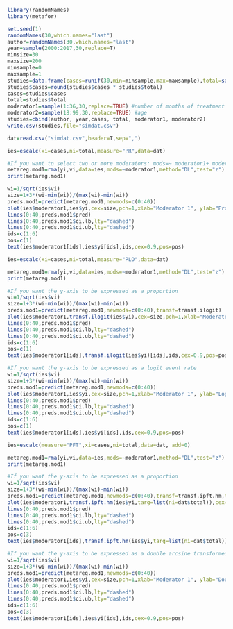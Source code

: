 ```r
library(randomNames)
library(metafor)
```
```r
set.seed(1)
randomNames(30,which.names="last")
author=randomNames(30,which.names="last")
year=sample(2000:2017,30,replace=T)
minsize=30
maxsize=200
minsample=0
maxsample=1
studies=data.frame(cases=runif(30,min=minsample,max=maxsample),total=sample(minsize:maxsize,30,replace=TRUE))
studies$cases=round(studies$cases * studies$total)
cases=studies$cases
total=studies$total
moderator1=sample(1:36,30,replace=TRUE) #number of months of treatment before dropout
moderator2=sample(18:99,30,replace=TRUE) #age
studies=cbind(author, year,cases, total, moderator1, moderator2)
write.csv(studies,file="simdat.csv")
```
```r
dat=read.csv("simdat.csv",header=T,sep=",")
```
```r
ies=escalc(xi=cases,ni=total,measure="PR",data=dat) 
```
```r
#If you want to select two or more moderators: mods=~ moderator1+ moderator2+ moderator3
metareg.mod1=rma(yi,vi,data=ies,mods=~moderator1,method="DL",test="z")
print(metareg.mod1)
```
```r
wi=1/sqrt(ies$vi)
size=1+3*(wi-min(wi))/(max(wi)-min(wi))
preds.mod1=predict(metareg.mod1,newmods=c(0:40))
plot(ies$moderator1,ies$yi,cex=size,pch=1,xlab="Moderator 1", ylab="Proportion",las=1)
lines(0:40,preds.mod1$pred)
lines(0:40,preds.mod1$ci.lb,lty="dashed")
lines(0:40,preds.mod1$ci.ub,lty="dashed")
ids=c(1:6)
pos=c(1)
text(ies$moderator1[ids],ies$yi[ids],ids,cex=0.9,pos=pos)
```
```r
ies=escalc(xi=cases,ni=total,measure="PLO",data=dat)
```
```r
metareg.mod1=rma(yi,vi,data=ies,mods=~moderator1,method="DL",test="z")
print(metareg.mod1)
```
```r
#If you want the y-axis to be expressed as a proportion
wi=1/sqrt(ies$vi)
size=1+3*(wi-min(wi))/(max(wi)-min(wi))
preds.mod1=predict(metareg.mod1,newmods=c(0:40),transf=transf.ilogit)
plot(ies$moderator1,transf.ilogit(ies$yi),cex=size,pch=1,xlab="Moderator 1", ylab="Proportion",las=1)
lines(0:40,preds.mod1$pred)
lines(0:40,preds.mod1$ci.lb,lty="dashed")
lines(0:40,preds.mod1$ci.ub,lty="dashed")
ids=c(1:6)
pos=c(1)
text(ies$moderator1[ids],transf.ilogit(ies$yi)[ids],ids,cex=0.9,pos=pos)
```
```r
#If you want the y-axis to be expressed as a logit event rate
wi=1/sqrt(ies$vi)
size=1+3*(wi-min(wi))/(max(wi)-min(wi))
preds.mod1=predict(metareg.mod1,newmods=c(0:40))
plot(ies$moderator1,ies$yi,cex=size,pch=1,xlab="Moderator 1", ylab="Logit event rate",las=1)
lines(0:40,preds.mod1$pred)
lines(0:40,preds.mod1$ci.lb,lty="dashed")
lines(0:40,preds.mod1$ci.ub,lty="dashed")
ids=c(1:6)
pos=c(1)
text(ies$moderator1[ids],ies$yi[ids],ids,cex=0.9,pos=pos)
```
```r
ies=escalc(measure="PFT",xi=cases,ni=total,data=dat, add=0)
```
```r
metareg.mod1=rma(yi,vi,data=ies,mods=~moderator1,method="DL",test="z")
print(metareg.mod1)
```
```r
#If you want the y-axis to be expressed as a proportion
wi=1/sqrt(ies$vi)
size=1+3*(wi-min(wi))/(max(wi)-min(wi))
preds.mod1=predict(metareg.mod1,newmods=c(0:40),transf=transf.ipft.hm,targ=list(ni=dat$total))
plot(ies$moderator1,transf.ipft.hm(ies$yi,targ=list(ni=dat$total)),cex=size,pch=1,xlab="Moderator 1", ylab="Proportion",las=1)
lines(0:40,preds.mod1$pred)
lines(0:40,preds.mod1$ci.lb,lty="dashed")
lines(0:40,preds.mod1$ci.ub,lty="dashed")
ids=c(1:6)
pos=c(3)
text(ies$moderator1[ids],transf.ipft.hm(ies$yi,targ=list(ni=dat$total))[ids],ids,cex=0.9,pos=pos)
```
```r
#If you want the y-axis to be expressed as a double arcsine transformed proportion
wi=1/sqrt(ies$vi)
size=1+3*(wi-min(wi))/(max(wi)-min(wi))
preds.mod1=predict(metareg.mod1,newmods=c(0:40))
plot(ies$moderator1,ies$yi,cex=size,pch=1,xlab="Moderator 1", ylab="Double arcsine transformed proportion",las=1)
lines(0:40,preds.mod1$pred)
lines(0:40,preds.mod1$ci.lb,lty="dashed")
lines(0:40,preds.mod1$ci.ub,lty="dashed")
ids=c(1:6)
pos=c(3)
text(ies$moderator1[ids],ies$yi[ids],ids,cex=0.9,pos=pos)
```